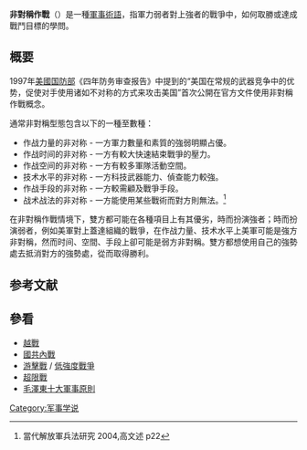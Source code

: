 '''非對稱作戰'''（{{lang-en|Asymmetric warfare}}）是一種[[軍事術語|軍事術語]]，指軍力弱者對上強者的戰爭中，如何取勝或達成戰鬥目標的學問。

==概要==
1997年[[美國国防部|美國国防部]]《四年防务审查报告》中提到的“美国在常规的武器竞争中的优势，促使对手使用诸如不对称的方式来攻击美国”首次公開在官方文件使用非對稱作戰概念。

通常非對稱型態包含以下的一種至數種：
*作战力量的非对称 - 一方軍力數量和素質的強弱明顯占優。
*作战时间的非对称 - 一方有較大快速結束戰爭的壓力。
*作战空间的非对称 - 一方有較多軍隊活動空間。
*技术水平的非对称 - 一方科技武器能力、偵查能力較強。
*作战手段的非对称 - 一方較需顧及戰爭手段。
*战术战法的非对称 - 一方能使用某些戰術而對方則無法。<ref>當代解放軍兵法研究  2004,高文述  p22</ref>

在非對稱作戰情境下，雙方都可能在各種項目上有其優劣，時而扮演強者；時而扮演弱者，例如美軍對上蓋達組織的戰爭，在作战力量、技术水平上美軍可能是強方非對稱，然而时间、空間、手段上卻可能是弱方非對稱。雙方都想使用自己的強勢處去抵消對方的強勢處，從而取得勝利。

==参考文献==
{{reflist}}

==參看==
*[[越戰|越戰]]
*[[國共內戰|國共內戰]]
*[[游擊戰|游擊戰]] / [[低強度戰爭|低強度戰爭]]
*[[超限戰|超限戰]]
*[[毛澤東十大軍事原則|毛澤東十大軍事原則]]
[[Category:军事学说|Category:军事学说]]